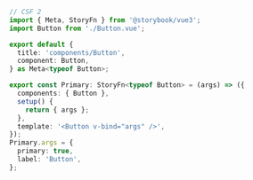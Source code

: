 ```ts
// CSF 2
import { Meta, StoryFn } from '@storybook/vue3';
import Button from './Button.vue';

export default {
  title: 'components/Button',
  component: Button,
} as Meta<typeof Button>;

export const Primary: StoryFn<typeof Button> = (args) => ({
  components: { Button },
  setup() {
    return { args };
  },
  template: '<Button v-bind="args" />',
});
Primary.args = {
  primary: true,
  label: 'Button',
};
```
